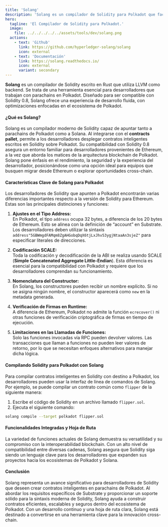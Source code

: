 ```yaml
---
title: 'Solang'
description: 'Solang es un compilador de Solidity para Polkadot que facilita el desarrollo de contratos inteligentes, incorporando optimizaciones únicas para la red.'
hero:
  tagline: 'El Compilador de Solidity para Polkadot.'
  image: 
    file: ../../../../../assets/tools/dev/solang.png
  actions:
    - text: 'Github'
      link: https://github.com/hyperledger-solang/solang
      icon: external
    - text: 'Documentación'
      link: https://solang.readthedocs.io/
      icon: external
      variant: secondary
---
```



**Solang** es un compilador de Solidity escrito en Rust que utiliza LLVM como backend. Se trata de una herramienta esencial para desarrolladores que trabajan con parachains en Polkadot. Diseñado para ser compatible con Solidity 0.8, Solang ofrece una experiencia de desarrollo fluida, con optimizaciones enfocadas en el ecosistema de Polkadot.

#### ¿Qué es Solang?
Solang es un compilador moderno de Solidity capaz de apuntar tanto a parachains de Polkadot como a Solana. Al integrarse con el **contracts pallet**, permite a los desarrolladores desplegar contratos inteligentes escritos en Solidity sobre Polkadot. Su compatibilidad con Solidity 0.8 asegura un entorno familiar para desarrolladores provenientes de Ethereum, a la vez que aborda los matices de la arquitectura blockchain de Polkadot.  
Solang pone énfasis en el rendimiento, la seguridad y la experiencia del desarrollador, posicionándose como una opción ideal para equipos que busquen migrar desde Ethereum o explorar oportunidades cross-chain.

#### Características Clave de Solang para Polkadot
Los desarrolladores de Solidity que apunten a Polkadot encontrarán varias diferencias importantes respecto a la versión de Solidity para Ethereum. Estas son las principales distinciones y funciones:

1. **Ajustes en el Tipo Address:**  
   En Polkadot, el tipo `address` ocupa 32 bytes, a diferencia de los 20 bytes de Ethereum. Esto se alinea con la definición de “account” en Substrate. Los desarrolladores deben utilizar la sintaxis `address"5GBWmgdFAMqm8ZgAHGobqDqX6tjLxJhv53ygjNtaaAn3sjeZ"` para especificar literales de direcciones.

2. **Codificación SCALE:**  
   Toda la codificación y decodificación de la ABI se realiza usando SCALE (**Simple Concatenated Aggregate Little-Endian**). Esta diferencia es esencial para la compatibilidad con Polkadot y requiere que los desarrolladores comprendan su funcionamiento.

3. **Nomenclatura del Constructor:**  
   En Solang, los constructores pueden recibir un nombre explícito. Si no se asigna ningún nombre, el constructor aparecerá como `new` en la metadata generada.

4. **Verificación de Firmas en Runtime:**  
   A diferencia de Ethereum, Polkadot no admite la función `ecrecover()` ni otras funciones de verificación criptográfica de firmas en tiempo de ejecución.

5. **Limitaciones en las Llamadas de Funciones:**  
   Solo las funciones invocadas vía RPC pueden devolver valores. Las transacciones que llaman a funciones no pueden leer valores de retorno, por lo que se necesitan enfoques alternativos para manejar dicha lógica.

#### Compilando Solidity para Polkadot con Solang
Para compilar contratos inteligentes en Solidity con destino a Polkadot, los desarrolladores pueden usar la interfaz de línea de comandos de Solang. Por ejemplo, se puede compilar un contrato común como `flipper` de la siguiente manera:

1. Escribe el código de Solidity en un archivo llamado `flipper.sol`.  
2. Ejecuta el siguiente comando:

```bash
solang compile --target polkadot flipper.sol
```

#### Funcionalidades Integradas y Hoja de Ruta
La variedad de funciones actuales de Solang demuestra su versatilidad y su compromiso con la interoperabilidad blockchain. Con un alto nivel de compatibilidad entre diversas cadenas, Solang asegura que Solidity siga siendo un lenguaje clave para los desarrolladores que expanden sus proyectos hacia los ecosistemas de Polkadot y Solana.

#### Conclusión
Solang representa un avance significativo para desarrolladores de Solidity que deseen crear contratos inteligentes en parachains de Polkadot. Al abordar los requisitos específicos de Substrate y proporcionar un soporte sólido para la sintaxis moderna de Solidity, Solang ayuda a construir contratos eficientes, escalables y seguros dentro del ecosistema de Polkadot. Con un desarrollo continuo y una hoja de ruta clara, Solang está destinado a convertirse en una herramienta clave para la innovación cross-chain.